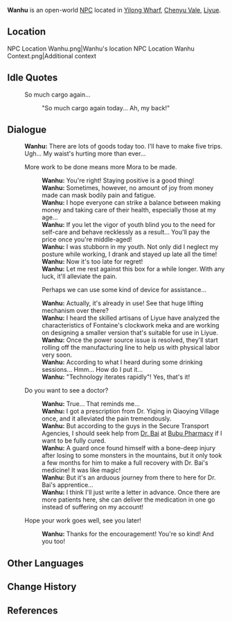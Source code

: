 {{Meta
<!-- Remove this template after adding the missing info -->
|missing_NPC_profile  = yes
}}
{{Character Infobox
|type             = Open-World NPC
|image            = NPC Wanhu.png
|realname         = <!-- Optional, if different from in-game name -->
|deceased         = <!-- Past (for deceased prior to events of the game) or free response -->
|region           = Liyue
|location         = Liyue
|affiliation      = 
|title            = 

|ancestry         = <!-- Clan/family -->
|father           = 
|mother           = 
|spouse           = 
|sibling          = 
|child            = 
|relative         = 

|voiceEN          = Eric Carlino<ref>Twitter: [https://twitter.com/ecarlinoVA/status/1752741772466209247 EN VA Self Announcement]</ref>
|voiceCN          = 
|voiceJP          = 
|voiceKR          = 
|dialoguereward   = 
}}
'''Wanhu''' is an open-world [[NPC]] located in [[Yilong Wharf]], [[Chenyu Vale]], [[Liyue]].

==Location==
<gallery>
NPC Location Wanhu.png|Wanhu's location
NPC Location Wanhu Context.png|Additional context
</gallery>
<!--
==Profile==
Detailed story/lore information goes here.
''(To be added.)''

===Appearance===
Keep appearance section short and concise. Limit to 2 paragraphs with 3-4 sentences each.
''(To be added.)''

==Quests and Events==
{{Quests and Events}}
-->
==Idle Quotes==
{{Dialogue Start}}
: {{DIcon|Idle}} So much cargo again...
:: {{A|VO Wanhu 01.ogg}} "So much cargo again today... Ah, my back!"
{{Dialogue End}}

==Dialogue==
{{Dialogue Start}}
:'''Wanhu:''' There are lots of goods today too. I'll have to make five trips. Ugh... My waist's hurting more than ever...
:{{DIcon}} More work to be done means more Mora to be made.
::'''Wanhu:''' You're right! Staying positive is a good thing!
::'''Wanhu:''' Sometimes, however, no amount of joy from money made can mask bodily pain and fatigue.
::'''Wanhu:''' I hope everyone can strike a balance between making money and taking care of their health, especially those at my age...
::'''Wanhu:''' If you let the vigor of youth blind you to the need for self-care and behave recklessly as a result... You'll pay the price once you're middle-aged!
::'''Wanhu:''' I was stubborn in my youth. Not only did I neglect my posture while working, I drank and stayed up late all the time!
::'''Wanhu:''' Now it's too late for regret!
::'''Wanhu:''' Let me rest against this box for a while longer. With any luck, it'll alleviate the pain.
::{{DIcon}} Perhaps we can use some kind of device for assistance...
::'''Wanhu:''' Actually, it's already in use! See that huge lifting mechanism over there?
::'''Wanhu:''' I heard the skilled artisans of Liyue have analyzed the characteristics of Fontaine's clockwork meka and are working on designing a smaller version that's suitable for use in Liyue.
::'''Wanhu:''' Once the power source issue is resolved, they'll start rolling off the manufacturing line to help us with physical labor very soon.
::'''Wanhu:''' According to what I heard during some drinking sessions... Hmm... How do I put it...
::'''Wanhu:''' "Technology iterates rapidly"! Yes, that's it!
:{{DIcon}} Do you want to see a doctor?
::'''Wanhu:''' True... That reminds me...
::'''Wanhu:''' I got a prescription from Dr. Yiqing in Qiaoying Village once, and it alleviated the pain tremendously.
::'''Wanhu:''' But according to the guys in the Secure Transport Agencies, I should seek help from [[Baizhu|Dr. Bai]] at [[Bubu Pharmacy]] if I want to be fully cured.
::'''Wanhu:''' A guard once found himself with a bone-deep injury after losing to some monsters in the mountains, but it only took a few months for him to make a full recovery with Dr. Bai's medicine! It was like magic!
::'''Wanhu:''' But it's an arduous journey from there to here for Dr. Bai's apprentice...
::'''Wanhu:''' I think I'll just write a letter in advance. Once there are more patients here, she can deliver the medication in one go instead of suffering on my account!
:{{DIcon}} Hope your work goes well, see you later!
::'''Wanhu:''' Thanks for the encouragement! You're so kind! And you too!
{{Dialogue End}}
<!--
==Event Dialogue==
===Event Name===
{{Dialogue Start}}
:'''Wanhu:'''
{{Dialogue End}}
-->
==Other Languages==
{{Other Languages|default_hidden=1
|en      = Wanhu
|zhs     = 万斛
|zhs_rm  = Wànhú
|zht     = 萬斛
|zht_rm  = Wànhú
|ja      = 万斛
|ja_rm   = Mankoku{{Assumed}}
|ko      = {{tt|만|萬}}해
|es      = Wanhu
|fr      = Wanhu
|ru      = Вань Ху
|th      = Wanhu
|vi      = Wanhu
|de      = Wanhu
|id      = Wanhu
|pt      = Wanhu
|tr      = Wanhu
|it      = Wanhu
}}

==Change History==
{{Change History|4.4}}

==References==
{{Reflist}}